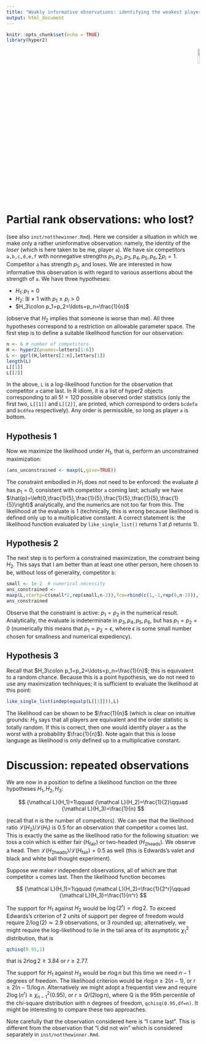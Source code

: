 ```yaml
---
title: "Weakly informative observations: identifying the weakest player"
output: html_document
---
```


```r
knitr::opts_chunk$set(echo = TRUE)
library(hyper2)
```

<p style="text-align: right;">
![](`r system.file("help/figures/hyper2.png", package = "hyper2")`){width=10%}
</p>


# Partial rank observations: who lost?

(see also `inst/notthewinner.Rmd`).
Here we consider a situation in which we make only a rather
uninformative observation: namely, the identity of the _loser_ (which
is here taken to be me, player `a`).  We have six competitors
`a,b,c,d,e,f` with nonnegative strengths $p_1,p_2,p_3,p_4,p_5,p_6,
\sum p_i=1$.  Competitor `a` has strength $p_1$, and loses.  We are
interested in how informative this observation is with regard to
various assertions about the strength of `a`.  We have three
hypotheses:

* $H_1\colon p_1=0$
* $H_2\colon\exists i\neq 1 \mbox{ with } p_1\geq p_i>0$
* $H_3\colon p_1=p_2=\ldots=p_n=\frac{1}{n}$

(observe that $H_2$ implies that someone is worse than me).  All three
hypotheses correspond to a restriction on allowable parameter space.
The first step is to define a suitable likelihood function for our
observation:

```r
n <- 6 # number of competitors
H <- hyper2(pnames=letters[1:6])
L <- ggrl(H,letters[2:n],letters[1]) 
length(L)
L[[1]]
L[[2]]
```

In the above, `L` is a log-likelihood function for the observation
that competitor `a` came last.  In R idiom, it is a list of hyper2
objects corresponding to all $5!=120$ possible observed order
statistics (only the first two, `L[[1]]` and `L[[2]]`, are printed,
which correspond to orders `bcdefa` and `bcdfea` respectively).  Any
order is permissible, so long as player `a` is bottom.


## Hypothesis 1

Now we maximize the likelihood
under $H_1$, that is, perform an unconstrained maximization:

```r
(ans_unconstrained <- maxp(L,give=TRUE))
```

The constraint embodied in $H_1$ does not need to be enforced: the
evaluate $\hat{p}$ has $p_1=0$, consistent with competitor `a` coming
last; actually we have
$\hat{p}=\left(0,\frac{1}{5},\frac{1}{5},\frac{1}{5},\frac{1}{5},\frac{1}{5}\right)$
analytically, and the numerics are not too far from this.  The
likelihood at the evaluate is 1 (technically, this is wrong because
likelihood is defined only up to a multiplicative constant.  A correct
statement is: the likelihood function evaluated by
`like_single_list()` returns 1 at $\hat{p}$ returns 1).


## Hypothesis 2

The next step is to perform a constrained maximization, the constraint
being $H_2$.  This says that I am better than at least one other
person, here chosen to be, without loss of generality, competitor `b`:

```r
small <- 1e-2  # numerical necessity
ans_constrained <-
maxp(L,startp=c(small*2,rep(small,n-2)),fcm=rbind(c(1,-1,rep(0,n-3))),fcv=0,give=TRUE)
ans_constrained
```

Observe that the constraint is active: $p_1=p_2$ in the numerical
result.  Analytically, the evaluate is indeterminate in
$p_3,p_4,p_5,p_6$, but has $p_1=p_2=0$ (numerically this means that
$p_1=p_2=\epsilon$, where $\epsilon$ is some small number chosen for
smallness and numerical expediency).

## Hypothesis 3

Recall that $H_3\colon p_1=p_2=\ldots=p_n=\frac{1}{n}$; this is
equivalent to a random chance.  Because this is a point hypothesis, we
do not need to use any maximization techniques; it is sufficient to
evaluate the likelihood at this point:

```r
like_single_list(indep(equalp(L[[1]])),L)
```

The likelihood can be shown to be $\frac{1}{n}$ (which is clear on
intuitive grounds: $H_3$ says that all players are equivalent and the
order statistic is totally random.  If this is correct, then one would
identify player `a` as the worst with a probability $\frac{1}{n}$).
Note again that this is loose language as likelihood is only defined
up to a multiplicative constant.

# Discussion: repeated observations

We are now in a position to define a likelihood function on the three
hypotheses $H_1,H_2,H_3$:

$$
{\mathcal L}(H_1)=1\qquad
{\mathcal L}(H_2)=\frac{1}{2}\qquad
{\mathcal L}(H_3)=\frac{1}{n}
$$

(recall that $n$ is the number of competitors).  We can see that the
likelihood ratio ${\mathcal L}(H_2)/{\mathcal L}(H_1)$ is 0.5 for an
observation that competitor `a` comes last.  This is exactly the same
as the likelihood ratio for the following situation: we toss a coin
which is either fair ($H_\mbox{fair}$) or two-headed
($H_\mbox{2heads}$).  We observe a head.  Then ${\mathcal
L}(H_\mbox{2heads})/{\mathcal L}(H_\mbox{fair}) = 0.5$ as well (this
is Edwards's valet and black and white ball thought experiment).

Suppose we make $r$ independent observations, all of which are that
competitor `a` comes last.  Then the likelihood function becomes

$$
{\mathcal L}(H_1)=1\qquad
{\mathcal L}(H_2)=\frac{1}{2^r}\qquad
{\mathcal L}(H_3)=\frac{1}{n^r}
$$


The support for $H_1$ against $H_2$ would be $\log(2^r)=r\log 2$.  To
exceed Edwards's criterion of 2 units of support per degree of freedom
would require $2/\log(2)\simeq 2.9$ observations, or 3 rounded up;
alternatively, we might require the log-likelihood to lie in the tail
area of its asymptotic $\chi^2_1$ distribution, that is

```r
qchisq(0.95,1)
```

that is $2r\log 2\geq 3.84$ or $r\geq 2.77$.

The support for $H_1$ against $H_3$ would be $r\log n$ but this time
we need $n-1$ degrees of freedom.  The likelihood criterion would be
$r\log n\geq 2(n-1)$, or $r\geq 2(n-1)/\log n$.  Alternatively we
might adopt a frequentist view and require
$2\log(n^r)\geq\chi^2_{n-1}(0.95)$, or $r\geq Q/(2\log n)$, where Q is
the 95th percentile of the chi-square distribution with $n$ degrees of
freedom, `qchisq(0.95,df=n)`.  It might be interesting to compare
these two approaches.

Note carefully that the observation considered here is "I came last".
This is different from the observation that "I did not win" which is
considered separately in `inst/notthewinner.Rmd`.
